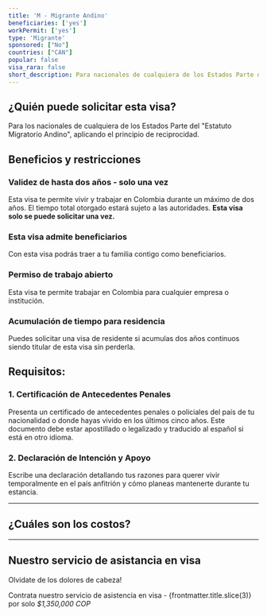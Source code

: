 ```yaml
---
title: 'M - Migrante Andino'
beneficiaries: ['yes']
workPermit: ['yes']
type: 'Migrante'
sponsored: ["No"]
countries: ["CAN"]
popular: false
visa_rara: false
short_description: Para nacionales de cualquiera de los Estados Parte del "Estatuto Migratorio Andino", aplicando el principio de reciprocidad.
---
```


## ¿Quién puede solicitar esta visa?

Para los nacionales de cualquiera de los Estados Parte del "Estatuto Migratorio Andino", aplicando el principio de reciprocidad.

## Beneficios y restricciones

### **Validez de hasta dos años - solo una vez**

Esta visa te permite vivir y trabajar en Colombia durante un máximo de dos años. El tiempo total otorgado estará sujeto a las autoridades. **Esta visa solo se puede solicitar una vez.**

### **Esta visa admite beneficiarios**

Con esta visa podrás traer a tu familia contigo como beneficiarios.

### Permiso de trabajo **abierto**

Esta visa te permite trabajar en Colombia para cualquier empresa o institución.

### **Acumulación de tiempo para residencia**

Puedes solicitar una visa de residente si acumulas dos años continuos siendo titular de esta visa sin perderla.

## Requisitos:

### **1. Certificación de Antecedentes Penales**

Presenta un certificado de antecedentes penales o policiales del país de tu nacionalidad o donde hayas vivido en los últimos cinco años. Este documento debe estar apostillado o legalizado y traducido al español si está en otro idioma.

### **2. Declaración de Intención y Apoyo**

Escribe una declaración detallando tus razones para querer vivir temporalmente en el país anfitrión y cómo planeas mantenerte durante tu estancia.

---
## ¿Cuáles son los costos?

<VisaCosts
    studyFees="55"
    issuanceFees="270"
    apostille={false}
    translation={false}
/>

---

## Nuestro servicio de asistancia en visa

Olvidate de los dolores de cabeza!

Contrata nuestro servicio de asistencia en visa - {frontmatter.title.slice(3)} por solo *$1,350,000 COP*